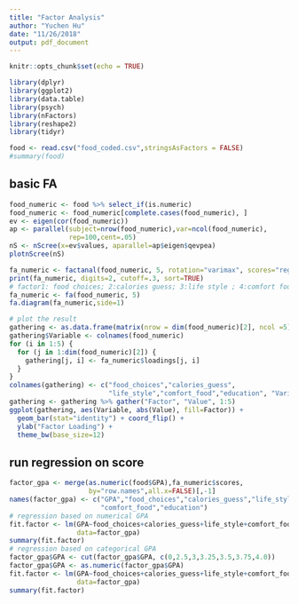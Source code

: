 ```yaml
---
title: "Factor Analysis"
author: "Yuchen Hu"
date: "11/26/2018"
output: pdf_document
---
```


```r
knitr::opts_chunk$set(echo = TRUE)
```

```r
library(dplyr)
library(ggplot2)
library(data.table)
library(psych)
library(nFactors)
library(reshape2)
library(tidyr)

food <- read.csv("food_coded.csv",stringsAsFactors = FALSE) 
#summary(food)
```

## basic FA
```r
food_numeric <- food %>% select_if(is.numeric)
food_numeric <- food_numeric[complete.cases(food_numeric), ]
ev <- eigen(cor(food_numeric))
ap <- parallel(subject=nrow(food_numeric),var=ncol(food_numeric),
               rep=100,cent=.05)
nS <- nScree(x=ev$values, aparallel=ap$eigen$qevpea)
plotnScree(nS)

fa_numeric <- factanal(food_numeric, 5, rotation="varimax", scores="regression")
print(fa_numeric, digits=2, cutoff=.3, sort=TRUE)
# factor1: food choices; 2:calories guess; 3:life style ; 4:comfort food; 5:education
fa_numeric <- fa(food_numeric, 5)
fa.diagram(fa_numeric,side=1) 

# plot the result
gathering <- as.data.frame(matrix(nrow = dim(food_numeric)[2], ncol =5))
gathering$Variable <- colnames(food_numeric)
for (i in 1:5) {
  for (j in 1:dim(food_numeric)[2]) {
    gathering[j, i] <- fa_numeric$loadings[j, i]  
  }
}
colnames(gathering) <- c("food_choices","calories_guess",
                         "life_style","comfort_food","education", "Variable")
gathering <- gathering %>% gather("Factor", "Value", 1:5)
ggplot(gathering, aes(Variable, abs(Value), fill=Factor)) + 
  geom_bar(stat="identity") + coord_flip() + 
  ylab("Factor Loading") + 
  theme_bw(base_size=12) 
```

## run regression on score
```r
factor_gpa <- merge(as.numeric(food$GPA),fa_numeric$scores,
                    by="row.names",all.x=FALSE)[,-1]
names(factor_gpa) <- c("GPA","food_choices","calories_guess","life_style",
                       "comfort_food","education")
# regression based on numerical GPA
fit.factor <- lm(GPA~food_choices+calories_guess+life_style+comfort_food+education,
                 data=factor_gpa)
summary(fit.factor)
# regression based on categorical GPA
factor_gpa$GPA <- cut(factor_gpa$GPA, c(0,2.5,3,3.25,3.5,3.75,4.0))
factor_gpa$GPA <- as.numeric(factor_gpa$GPA)
fit.factor <- lm(GPA~food_choices+calories_guess+life_style+comfort_food+education,
                 data=factor_gpa)
summary(fit.factor)
```

